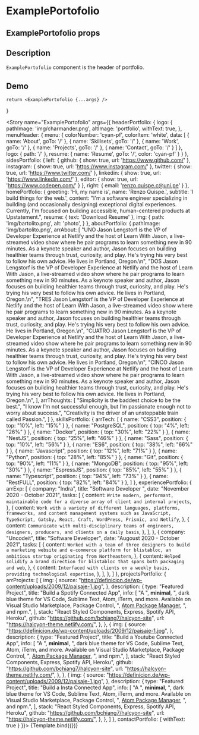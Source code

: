 
<Meta title="ExamplePortofolio" component={ExamplePortofolio} />

# ExamplePortofolio

## ExamplePortofolio props
<ArgsTable of={ExamplePortofolio} />

## Description

`ExamplePortofolio` component is the header of portfolio.

## Demo

    return <ExamplePortofolio {...args} />
}

<Story name="ExamplePortofolio" args={{
    headerPortfolio: {
        logo: {
            pathImage: 'img/charmander.png',
            altImage: 'portfolio',
            withText: true,
        },
        menuHeader: {
            menu: {
                colorNumber: 'cyan-pf',
                colorItem: 'white',
                data: [
                    {
                        name: 'About',
                        goTo: '/'
                    },
                    {
                        name: 'Skillsets',
                        goTo: '/'
                    },
                    {
                        name: 'Work',
                        goTo: '/'
                    },
                    {
                        name: 'Projects',
                        goTo: '/'
                    },
                    {
                        name: 'Contact',
                        goTo: '/'
                    }
                ]
            },
            logo: {
                path: '/'
            },
            resume: {
                name: 'Resume',
                goTo: '/',
                color: 'cyan-pf'
            }
        }
    },
    sidesPortfolio: {
        left: {
            github: {
                show: true,
                url: 'https://www.github.com/'
            },
            instagram: {
                show: true,
                url: 'https://www.instagram.com/'
            },
            twitter: {
                show: true,
                url: 'https://www.twitter.com/'
            },
            linkedin: {
                show: true,
                url: 'https://www.linkedin.com/'
            },
            editor: {
                show: true,
                url: 'https://www.codepen.com/'
            }
        },
        right: {
            email: 'renzo.quispe.c@uni.pe'
        }
    },
    homePortfolio: {
        greeting: 'Hi, my name is',
        name: 'Renzo Quispe.',
        subtitle: 'I build things for the web.',
        content: "I'm a software engineer specializing in building (and occasionally designing) exceptional digital experiences. Currently, I'm focused on building accessible, human-centered products at Upstatement.",
        resume: {
            text: 'Download Resume'
        },
        img: {
            path: 'img/bartolito.png',
            alt: 'photo',
        }
    },
    aboutPortfolio: {
        pathImage: 'img/bartolito.png',
        arrAbout: [
            "UNO Jason Lengstorf is the VP of Developer Experience at Netlify and the host of Learn With Jason, a live-streamed video show where he pair programs to learn something new in 90 minutes. As a keynote speaker and author, Jason focuses on building healthier teams through trust, curiosity, and play. He's trying his very best to follow his own advice. He lives in Portland, Oregon.\n",
            "DOS Jason Lengstorf is the VP of Developer Experience at Netlify and the host of Learn With Jason, a live-streamed video show where he pair programs to learn something new in 90 minutes. As a keynote speaker and author, Jason focuses on building healthier teams through trust, curiosity, and play. He's trying his very best to follow his own advice. He lives in Portland, Oregon.\n",
            "TRES Jason Lengstorf is the VP of Developer Experience at Netlify and the host of Learn With Jason, a live-streamed video show where he pair programs to learn something new in 90 minutes. As a keynote speaker and author, Jason focuses on building healthier teams through trust, curiosity, and play. He's trying his very best to follow his own advice. He lives in Portland, Oregon.\n",
            "CUATRO Jason Lengstorf is the VP of Developer Experience at Netlify and the host of Learn With Jason, a live-streamed video show where he pair programs to learn something new in 90 minutes. As a keynote speaker and author, Jason focuses on building healthier teams through trust, curiosity, and play. He's trying his very best to follow his own advice. He lives in Portland, Oregon.\n",
            "CINCO Jason Lengstorf is the VP of Developer Experience at Netlify and the host of Learn With Jason, a live-streamed video show where he pair programs to learn something new in 90 minutes. As a keynote speaker and author, Jason focuses on building healthier teams through trust, curiosity, and play. He's trying his very best to follow his own advice. He lives in Portland, Oregon.\n",
        ],
        arrThoughts: [
            "Simplicity is the baddest choice to be the best.",
            "I know I’m not successful enough, but I’m passionate enough not to worry about success.",
            "Creativity is the driver of an unstoppable train called Passion.",
        ]
    },
    skillsPortfolio: {
        arrTech: [
            { name: "CSS3", position: { top: "10%", left: "15%" } },
            { name: "PostgreSQL", position: { top: "4%", left: "26%" } },
            { name: "Docker", position: { top: "30%", left: "22%" } },
            { name: "NestJS", position: { top: "25%", left: "46%" } },
            { name: "Sass", position: { top: "10%", left: "56%" } },
            { name: "ES6", position: { top: "38%", left: "66%" } },
            { name: "Javascript", position: { top: "12%", left: "71%" } },
            { name: "Python", position: { top: "28%", left: "85%" } },
            { name: "Git", position: { top: "90%", left: "11%" } },
            { name: "MongoDB", position: { top: "95%", left: "30%" } },
            { name: "EspressJS", position: { top: "85%", left: "55%" } },
            { name: "Typescript", position: { top: "94%", left: "73%" } },
            { name: "RestFULL", position: { top: "82%", left: "84%" } },
        ]
    },
    experiencePortfolio: {
        arrExp: [
            {
            company: "Indra",
            title: "Software Developer ",
            date: "November 2020 - October 2021",
            tasks: [
                {
                content: `Write modern, performant, maintainable code for a diverse array of client and internal projects`,
                },
                {
                content: `Work with a variety of different languages, platforms, frameworks, and content management systems such as JavaScript, TypeScript, Gatsby, React, Craft, WordPress, Prismic, and Netlify`,
                },
                {
                content: `Communicate with multi-disciplinary teams of engineers, designers, producers, and clients on a daily basis`,
                },
            ],
            },
            {
            company: "Uncodeit",
            title: "Software Developer",
            date: "Augoust 2020 - October 2021",
            tasks: [
                {
                content: `Worked with a team of three designers to build a marketing website and e-commerce platform for blistabloc, an ambitious startup originating from Northeastern`,
                },
                {
                content: `Helped solidify a brand direction for blistabloc that spans both packaging and web`,
                },
                {
                content: `Interfaced with clients on a weekly basis, providing technological expertise`,
                },
            ],
            },
        ]
    },
    projectsPortfolio: {
        arrProjects: [
            {
            img: {
                source:
                "https://definicion.de/wp-content/uploads/2009/12/paisaje-1.jpg",
            },
            description: {
                type: "Featured Project",
                title: "Build a Spotify Connected App",
                info: [
                "A ",
                <strong>minimal</strong>,
                ", dark blue theme for VS Code, Sublime Text, Atom, iTerm, and more. Available on Visual Studio Marketplace, Package Control, ",
                <a href="#">Atom Package Manager</a>,
                ", and npm.",
                ],
                stack: "React Styled Components, Express, Spotify API, Heroku",
                github: "https://github.com/bchiang7/halcyon-site",
                url: "https://halcyon-theme.netlify.com/",
            },
            },
            {
            img: {
                source:
                "https://definicion.de/wp-content/uploads/2009/12/paisaje-1.jpg",
            },
            description: {
                type: "Featured Project",
                title: "Build a Youtube Connected App",
                info: [
                "A ",
                <strong>minimal</strong>,
                ", dark blue theme for VS Code, Sublime Text, Atom, iTerm, and more. Available on Visual Studio Marketplace, Package Control, ",
                <a href="#">Atom Package Manager</a>,
                ", and npm.",
                ],
                stack: "React Styled Components, Express, Spotify API, Heroku",
                github: "https://github.com/bchiang7/halcyon-site",
                url: "https://halcyon-theme.netlify.com/",
            },
            },
            {
            img: {
                source:
                "https://definicion.de/wp-content/uploads/2009/12/paisaje-1.jpg",
            },
            description: {
                type: "Featured Project",
                title: "Build a Insta Connected App",
                info: [
                "A ",
                <strong>minimal</strong>,
                ", dark blue theme for VS Code, Sublime Text, Atom, iTerm, and more. Available on Visual Studio Marketplace, Package Control, ",
                <a href="#">Atom Package Manager</a>,
                ", and npm.",
                ],
                stack: "React Styled Components, Express, Spotify API, Heroku",
                github: "https://github.com/bchiang7/halcyon-site",
                url: "https://halcyon-theme.netlify.com/",
            },
            },
        ]
    },
    contactPortfolio: {
        withText: true
    }
}}>
{Template.bind({})}
</Story>

